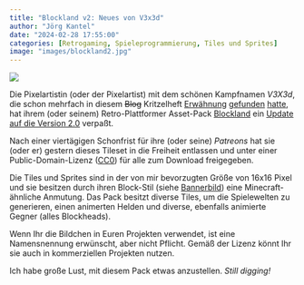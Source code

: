 ```yaml
---
title: "Blockland v2: Neues von V3x3d"
author: "Jörg Kantel"
date: "2024-02-28 17:55:00"
categories: [Retrogaming, Spieleprogrammierung, Tiles und Sprites]
image: "images/blockland2.jpg"
---
```


[![](images/blockland2-b.jpg)](https://img.itch.zone/aW1hZ2UvMTcyMTA1OS8xNTE5MTEwOS5wbmc=/original/8FbbZD.png)

Die Pixelartistin (oder der Pixelartist) mit dem schönen Kampfnamen *V3X3d*, die schon mehrfach in diesem ~~Blog~~ Kritzelheft [Erwähnung](https://kantel.github.io/posts/2023072401_v3x3d_tiles_und_sprites/) [gefunden](https://kantel.github.io/posts/2023112601_bit_bonanza_v5/) [hatte](https://kantel.github.io/posts/2023110501_retrolines/), hat ihrem (oder seinem) Retro-Plattformer Asset-Pack [Blockland](https://v3x3d.itch.io/block-land) ein [Update auf die Version 2.0](https://v3x3d.itch.io/block-land/devlog/689004/v20-overhaul-desert) verpaßt.

Nach einer viertägigen Schonfrist für ihre (oder seine) *Patreons* hat sie (oder er) gestern dieses Tileset in die Freiheit entlassen und unter einer Public-Domain-Lizenz ([CC0](https://itch.io/game-assets/assets-cc0)) für alle zum Download freigegeben.

Die Tiles und Sprites sind in der von mir bevorzugten Größe von 16x16 Pixel und sie besitzen durch ihren Block-Stil (siehe [Bannerbild](https://img.itch.zone/aW1hZ2UvMTcyMTA1OS8xNTE5MTEwOS5wbmc=/original/8FbbZD.png)) eine Minecraft-ähnliche Anmutung. Das Pack besitzt diverse Tiles, um die Spielewelten zu generieren, einen animerten Helden und diverse, ebenfalls animierte Gegner (alles Blockheads).

Wenn Ihr die Bildchen in Euren Projekten verwendet, ist eine Namensnennung erwünscht, aber nicht Pflicht. Gemäß der Lizenz könnt Ihr sie auch in kommerziellen Projekten nutzen.

Ich habe große Lust, mit diesem Pack etwas anzustellen. *Still digging!*